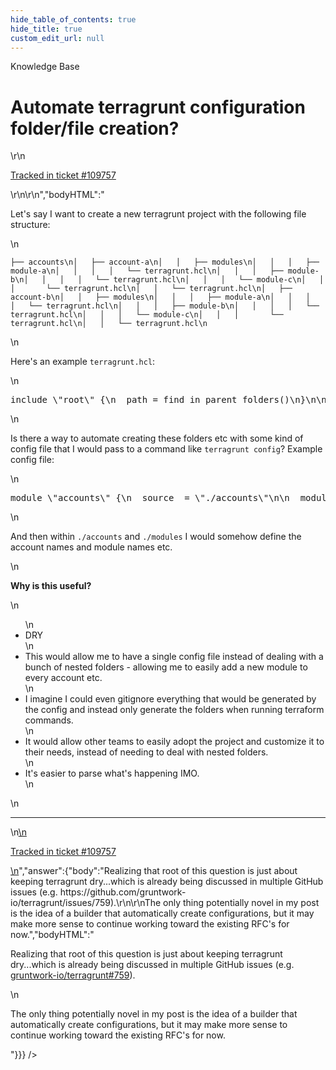 ```yaml
---
hide_table_of_contents: true
hide_title: true
custom_edit_url: null
---
```



<head>
  <link rel="canonical" href="https://github.com/gruntwork-io/knowledge-base/discussions/626" />
</head>

<CenterLayout>
<span className="searchCategory">Knowledge Base</span>
<h1>Automate terragrunt configuration folder/file creation?</h1>
<GitHub discussion={{"id":"D_kwDOF8slf84AR_M3","number":626,"author":{"login":"JBallin"},"title":"Automate terragrunt configuration folder/file creation?","body":"\r\nLet's say I want to create a new terragrunt project with the following file structure:\r\n\r\n```\r\n├── accounts\r\n│   ├── account-a\r\n│   │   ├── modules\r\n│   │   │   ├── module-a\r\n│   │   │   │   └── terragrunt.hcl\r\n│   │   │   ├── module-b\r\n│   │   │   │   └── terragrunt.hcl\r\n│   │   │   └── module-c\r\n│   │   │       └── terragrunt.hcl\r\n│   │   └── terragrunt.hcl\r\n│   ├── account-b\r\n│   │   ├── modules\r\n│   │   │   ├── module-a\r\n│   │   │   │   └── terragrunt.hcl\r\n│   │   │   ├── module-b\r\n│   │   │   │   └── terragrunt.hcl\r\n│   │   │   └── module-c\r\n│   │   │       └── terragrunt.hcl\r\n│   │   └── terragrunt.hcl\r\n```\r\n\r\nHere's an example `terragrunt.hcl`:\r\n\r\n```hcl\r\ninclude \"root\" {\r\n  path = find_in_parent_folders()\r\n}\r\n\r\ninclude \"model\" {\r\n  path = \"${dirname(find_in_parent_folders())}/models/module-a/name.hcl\"\r\n}\r\n```\r\n\r\nIs there a way to automate creating these folders etc with some kind of config file that I would pass to a command like `terragrunt config`? Example config file:\r\n\r\n```hcl\r\nmodule \"accounts\" {\r\n  source  = \"./accounts\"\r\n\r\n  module \"modules\" {\r\n    source  = \"./modules\"\r\n  }\r\n}\r\n```\r\n\r\nAnd then within `./accounts` and `./modules` I would somehow define the account names and module names etc.\r\n\r\n**Why is this useful?**\r\n* DRY\r\n* This would allow me to have a single config file instead of dealing with a bunch of nested folders - allowing me to easily add a new module to every account etc.\r\n* I imagine I could even gitignore everything that would be generated by the config and instead only generate the folders when running terraform commands.\r\n* It would allow other teams to easily adopt the project and customize it to their needs, instead of needing to deal with nested folders.\r\n* It's easier to parse what's happening IMO.\r\n\r\n---\r\n\r\n<ins datetime=\"2023-01-02T21:36:46Z\">\r\n  <p><a href=\"https://support.gruntwork.io/hc/requests/109757\">Tracked in ticket #109757</a></p>\r\n</ins>\r\n","bodyHTML":"<p dir=\"auto\">Let's say I want to create a new terragrunt project with the following file structure:</p>\n<div class=\"snippet-clipboard-content notranslate position-relative overflow-auto\" data-snippet-clipboard-copy-content=\"├── accounts\n│   ├── account-a\n│   │   ├── modules\n│   │   │   ├── module-a\n│   │   │   │   └── terragrunt.hcl\n│   │   │   ├── module-b\n│   │   │   │   └── terragrunt.hcl\n│   │   │   └── module-c\n│   │   │       └── terragrunt.hcl\n│   │   └── terragrunt.hcl\n│   ├── account-b\n│   │   ├── modules\n│   │   │   ├── module-a\n│   │   │   │   └── terragrunt.hcl\n│   │   │   ├── module-b\n│   │   │   │   └── terragrunt.hcl\n│   │   │   └── module-c\n│   │   │       └── terragrunt.hcl\n│   │   └── terragrunt.hcl\"><pre class=\"notranslate\"><code class=\"notranslate\">├── accounts\n│   ├── account-a\n│   │   ├── modules\n│   │   │   ├── module-a\n│   │   │   │   └── terragrunt.hcl\n│   │   │   ├── module-b\n│   │   │   │   └── terragrunt.hcl\n│   │   │   └── module-c\n│   │   │       └── terragrunt.hcl\n│   │   └── terragrunt.hcl\n│   ├── account-b\n│   │   ├── modules\n│   │   │   ├── module-a\n│   │   │   │   └── terragrunt.hcl\n│   │   │   ├── module-b\n│   │   │   │   └── terragrunt.hcl\n│   │   │   └── module-c\n│   │   │       └── terragrunt.hcl\n│   │   └── terragrunt.hcl\n</code></pre></div>\n<p dir=\"auto\">Here's an example <code class=\"notranslate\">terragrunt.hcl</code>:</p>\n<div class=\"highlight highlight-source-terraform notranslate position-relative overflow-auto\" dir=\"auto\" data-snippet-clipboard-copy-content=\"include &quot;root&quot; {\n  path = find_in_parent_folders()\n}\n\ninclude &quot;model&quot; {\n  path = &quot;${dirname(find_in_parent_folders())}/models/module-a/name.hcl&quot;\n}\"><pre class=\"notranslate\"><span class=\"pl-en\">include</span> <span class=\"pl-s\"><span class=\"pl-pds\">\"</span>root<span class=\"pl-pds\">\"</span></span> {\n  path <span class=\"pl-k\">=</span> <span class=\"pl-v\">find_in_parent_folders</span>()\n}\n\n<span class=\"pl-en\">include</span> <span class=\"pl-s\"><span class=\"pl-pds\">\"</span>model<span class=\"pl-pds\">\"</span></span> {\n  path <span class=\"pl-k\">=</span> <span class=\"pl-s\"><span class=\"pl-pds\">\"</span><span class=\"pl-k\">${</span><span class=\"pl-c1\">dirname</span>(<span class=\"pl-v\">find_in_parent_folders</span>())<span class=\"pl-k\">}</span>/models/module-a/name.hcl<span class=\"pl-pds\">\"</span></span>\n}</pre></div>\n<p dir=\"auto\">Is there a way to automate creating these folders etc with some kind of config file that I would pass to a command like <code class=\"notranslate\">terragrunt config</code>? Example config file:</p>\n<div class=\"highlight highlight-source-terraform notranslate position-relative overflow-auto\" dir=\"auto\" data-snippet-clipboard-copy-content=\"module &quot;accounts&quot; {\n  source  = &quot;./accounts&quot;\n\n  module &quot;modules&quot; {\n    source  = &quot;./modules&quot;\n  }\n}\"><pre class=\"notranslate\"><span class=\"pl-k\">module</span> <span class=\"pl-s\"><span class=\"pl-pds\">\"</span>accounts<span class=\"pl-pds\">\"</span></span> {\n  source  <span class=\"pl-k\">=</span> <span class=\"pl-s\"><span class=\"pl-pds\">\"</span>./accounts<span class=\"pl-pds\">\"</span></span>\n\n  <span class=\"pl-k\">module</span> <span class=\"pl-s\"><span class=\"pl-pds\">\"</span>modules<span class=\"pl-pds\">\"</span></span> {\n    source  <span class=\"pl-k\">=</span> <span class=\"pl-s\"><span class=\"pl-pds\">\"</span>./modules<span class=\"pl-pds\">\"</span></span>\n  }\n}</pre></div>\n<p dir=\"auto\">And then within <code class=\"notranslate\">./accounts</code> and <code class=\"notranslate\">./modules</code> I would somehow define the account names and module names etc.</p>\n<p dir=\"auto\"><strong>Why is this useful?</strong></p>\n<ul dir=\"auto\">\n<li>DRY</li>\n<li>This would allow me to have a single config file instead of dealing with a bunch of nested folders - allowing me to easily add a new module to every account etc.</li>\n<li>I imagine I could even gitignore everything that would be generated by the config and instead only generate the folders when running terraform commands.</li>\n<li>It would allow other teams to easily adopt the project and customize it to their needs, instead of needing to deal with nested folders.</li>\n<li>It's easier to parse what's happening IMO.</li>\n</ul>\n<hr>\n<ins datetime=\"2023-01-02T21:36:46Z\">\n  <p dir=\"auto\"><a href=\"https://support.gruntwork.io/hc/requests/109757\" rel=\"nofollow\">Tracked in ticket #109757</a></p>\n</ins>","answer":{"body":"Realizing that root of this question is just about keeping terragrunt dry...which is already being discussed in multiple GitHub issues (e.g. https://github.com/gruntwork-io/terragrunt/issues/759).\r\n\r\nThe only thing potentially novel in my post is the idea of a builder that automatically create configurations, but it may make more sense to continue working toward the existing RFC's for now.","bodyHTML":"<p dir=\"auto\">Realizing that root of this question is just about keeping terragrunt dry...which is already being discussed in multiple GitHub issues (e.g. <a class=\"issue-link js-issue-link\" data-error-text=\"Failed to load title\" data-id=\"458141567\" data-permission-text=\"Title is private\" data-url=\"https://github.com/gruntwork-io/terragrunt/issues/759\" data-hovercard-type=\"issue\" data-hovercard-url=\"/gruntwork-io/terragrunt/issues/759/hovercard\" href=\"https://github.com/gruntwork-io/terragrunt/issues/759\">gruntwork-io/terragrunt#759</a>).</p>\n<p dir=\"auto\">The only thing potentially novel in my post is the idea of a builder that automatically create configurations, but it may make more sense to continue working toward the existing RFC's for now.</p>"}}} />

</CenterLayout>
  

<!-- ##DOCS-SOURCER-START
{
  "sourcePlugin": "github-discussions",
  "hash": "daf1852297b4cb0c47936a284ff045c0"
}
##DOCS-SOURCER-END -->
